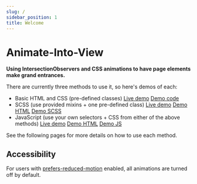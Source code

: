 ```yaml
---
slug: /
sidebar_position: 1
title: Welcome
---
```


# Animate-Into-View
**Using IntersectionObservers and CSS animations to have page elements make grand entrances.**

There are currently three methods to use it, so here's demos of each:

<ul className="flex-list">
	<li className="flex-list__item">
		<span>Basic HTML and CSS (pre-defined classes)</span>
		<a href="https://doubleedesign.github.io/animate-into-view/demo/demo-basic.html" target="_blank">Live demo</a>
		<a href="https://github.com/doubleedesign/animate-into-view/blob/master/docs/demo-basic.html">Demo code</a>
	</li>
	<li className="flex-list__item">
		<span>SCSS (use provided mixins + one pre-defined class)</span>
		<a href="https://doubleedesign.github.io/animate-into-view/demo/demo-scss.html" target="_blank">Live demo</a>
		<a href="https://github.com/doubleedesign/animate-into-view/blob/master/docs/demo-scss.html">Demo HTML</a>
		<a href="https://github.com/doubleedesign/animate-into-view/blob/master/docs/demo-scss.scss">Demo SCSS</a>
	</li>
	<li className="flex-list__item">
		<span>JavaScript (use your own selectors + CSS from either of the above methods)</span>
		<a href="https://doubleedesign.github.io/animate-into-view/demo/demo-js.html" target="_blank">Live demo</a>
		<a href="https://github.com/doubleedesign/animate-into-view/blob/master/docs/demo-js.html">Demo HTML</a>
		<a href="https://github.com/doubleedesign/animate-into-view/blob/master/docs/demo.js">Demo JS</a>
	</li>
</ul>

See the following pages for more details on how to use each method.

## Accessibility

For users with [prefers-reduced-motion](https://developer.mozilla.org/en-US/docs/Web/CSS/@media/prefers-reduced-motion) enabled, all animations are turned off by default.


